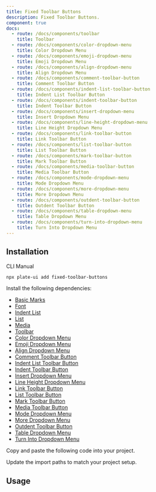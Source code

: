 ```yaml
---
title: Fixed Toolbar Buttons
description: Fixed Toolbar Buttons.
component: true
docs:
  - route: /docs/components/toolbar
    title: Toolbar
  - route: /docs/components/color-dropdown-menu
    title: Color Dropdown Menu
  - route: /docs/components/emoji-dropdown-menu
    title: Emoji Dropdown Menu
  - route: /docs/components/align-dropdown-menu
    title: Align Dropdown Menu
  - route: /docs/components/comment-toolbar-button
    title: Comment Toolbar Button
  - route: /docs/components/indent-list-toolbar-button
    title: Indent List Toolbar Button
  - route: /docs/components/indent-toolbar-button
    title: Indent Toolbar Button
  - route: /docs/components/insert-dropdown-menu
    title: Insert Dropdown Menu
  - route: /docs/components/line-height-dropdown-menu
    title: Line Height Dropdown Menu
  - route: /docs/components/link-toolbar-button
    title: Link Toolbar Button
  - route: /docs/components/list-toolbar-button
    title: List Toolbar Button
  - route: /docs/components/mark-toolbar-button
    title: Mark Toolbar Button
  - route: /docs/components/media-toolbar-button
    title: Media Toolbar Button
  - route: /docs/components/mode-dropdown-menu
    title: Mode Dropdown Menu
  - route: /docs/components/more-dropdown-menu
    title: More Dropdown Menu
  - route: /docs/components/outdent-toolbar-button
    title: Outdent Toolbar Button
  - route: /docs/components/table-dropdown-menu
    title: Table Dropdown Menu
  - route: /docs/components/turn-into-dropdown-menu
    title: Turn Into Dropdown Menu
---
```


<ComponentPreview name="playground-demo" id="basicnodes" />

## Installation

<Tabs defaultValue="cli">

<TabsList>
<TabsTrigger value="cli">CLI</TabsTrigger>
<TabsTrigger value="manual">Manual</TabsTrigger>
</TabsList>
<TabsContent value="cli">

```bash
npx plate-ui add fixed-toolbar-buttons
```

</TabsContent>

<TabsContent value="manual">

<Steps>

<Step>

Install the following dependencies:

- [Basic Marks](/docs/basic-marks)
- [Font](/docs/font)
- [Indent List](/docs/indent-list)
- [List](/docs/list)
- [Media](/docs/media)
- [Toolbar](/docs/components/toolbar)
- [Color Dropdown Menu](/docs/components/color-dropdown-menu)
- [Emoji Dropdown Menu](/docs/components/emoji-dropdown-menu)
- [Align Dropdown Menu](/docs/components/align-dropdown-menu)
- [Comment Toolbar Button](/docs/components/comment-toolbar-button)
- [Indent List Toolbar Button](/docs/components/indent-list-toolbar-button)
- [Indent Toolbar Button](/docs/components/indent-toolbar-button)
- [Insert Dropdown Menu](/docs/components/insert-dropdown-menu)
- [Line Height Dropdown Menu](/docs/components/line-height-dropdown-menu)
- [Link Toolbar Button](/docs/components/link-toolbar-button)
- [List Toolbar Button](/docs/components/list-toolbar-button)
- [Mark Toolbar Button](/docs/components/mark-toolbar-button)
- [Media Toolbar Button](/docs/components/media-toolbar-button)
- [Mode Dropdown Menu](/docs/components/mode-dropdown-menu)
- [More Dropdown Menu](/docs/components/more-dropdown-menu)
- [Outdent Toolbar Button](/docs/components/outdent-toolbar-button)
- [Table Dropdown Menu](/docs/components/table-dropdown-menu)
- [Turn Into Dropdown Menu](/docs/components/turn-into-dropdown-menu)

</Step>

<Step>

Copy and paste the following code into your project.

</Step>

<ComponentSource name="fixed-toolbar-buttons" />

<Step>

Update the import paths to match your project setup.

</Step>

</Steps>

</TabsContent>

</Tabs>

## Usage

<ComponentSource name="playground-demo" />
